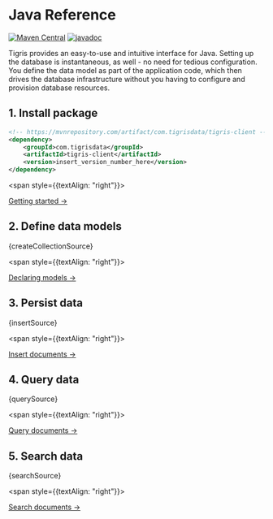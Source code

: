 
# Java Reference

[![Maven Central](https://img.shields.io/maven-central/v/com.tigrisdata/tigris-client-java)](https://mvnrepository.com/artifact/com.tigrisdata/tigris-client)
[![javadoc](https://javadoc.io/badge2/com.tigrisdata/tigris-client/javadoc.svg)](https://javadoc.io/doc/com.tigrisdata/tigris-client)

Tigris provides an easy-to-use and intuitive interface for Java. Setting up
the database is instantaneous, as well - no need for tedious configuration.
You define the data model as part of the application code, which then drives
the database infrastructure without you having to configure and provision
database resources.

## 1. Install package

```xml
<!-- https://mvnrepository.com/artifact/com.tigrisdata/tigris-client -->
<dependency>
    <groupId>com.tigrisdata</groupId>
    <artifactId>tigris-client</artifactId>
    <version>insert_version_number_here</version>
</dependency>
```

<span style={{textAlign: "right"}}>

[Getting started →](getting-started)

</span>

## 2. Define data models

<CodeBlock language="java">{createCollectionSource}</CodeBlock>

<span style={{textAlign: "right"}}>

[Declaring models →](datamodel/declare)

</span>

## 3. Persist data

<CodeBlock language="java">{insertSource}</CodeBlock>

<span style={{textAlign: "right"}}>

[Insert documents →](insert)

</span>

## 4. Query data

<CodeBlock language="java">{querySource}</CodeBlock>

<span style={{textAlign: "right"}}>

[Query documents →](query)

</span>

## 5. Search data

<CodeBlock language="java">{searchSource}</CodeBlock>

<span style={{textAlign: "right"}}>

[Search documents →](search)

</span>
